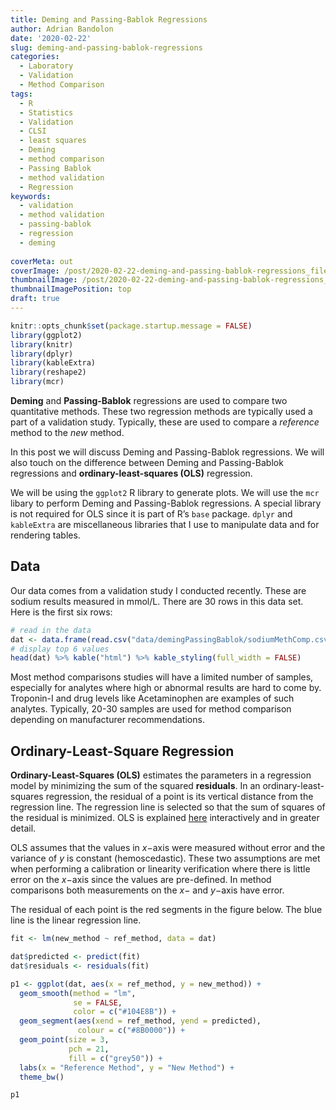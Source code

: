 ```yaml
---
title: Deming and Passing-Bablok Regressions
author: Adrian Bandolon
date: '2020-02-22'
slug: deming-and-passing-bablok-regressions
categories:
  - Laboratory
  - Validation
  - Method Comparison
tags:
  - R
  - Statistics
  - Validation
  - CLSI
  - least squares
  - Deming
  - method comparison
  - Passing Bablok
  - method validation
  - Regression
keywords:
  - validation
  - method validation
  - passing-bablok
  - regression
  - deming
  
coverMeta: out
coverImage: /post/2020-02-22-deming-and-passing-bablok-regressions_files/121214NEWYORK603.jpg
thumbnailImage: /post/2020-02-22-deming-and-passing-bablok-regressions_files/121214NEWYORK603thumb.jpg
thumbnailImagePosition: top
draft: true
---
```


```r
knitr::opts_chunk$set(package.startup.message = FALSE)
library(ggplot2)
library(knitr)
library(dplyr)
library(kableExtra)
library(reshape2)
library(mcr)
```

**Deming** and **Passing-Bablok** regressions are used to compare two quantitative methods. These two regression methods are typically used a part of a validation study. Typically, these are used to compare a *reference* method to the *new* method.

In this post we will discuss Deming and Passing-Bablok regressions. We will also touch on the difference between Deming and Passing-Bablok regressions and **ordinary-least-squares (OLS)** regression.

We will be using the `ggplot2` R library to generate plots. We will use the `mcr` libary to perform Deming and Passing-Bablok regressions. A special library is not required for OLS since it is part of R's `base` package. `dplyr` and `kableExtra` are miscellaneous libraries that I use to manipulate data and for rendering tables.

## Data

Our data comes from a validation study I conducted recently. These are sodium results measured in mmol/L. There are 30 rows in this data set. Here is the first six rows:

```r
# read in the data
dat <- data.frame(read.csv("data/demingPassingBablok/sodiumMethComp.csv"))
# display top 6 values
head(dat) %>% kable("html") %>% kable_styling(full_width = FALSE)
```

Most method comparisons studies will have a limited number of samples, especially for analytes where high or abnormal results are hard to come by. Troponin-I and drug levels like Acetaminophen are examples of such analytes. Typically, 20-30 samples are used for method comparison depending on manufacturer recommendations.

## Ordinary-Least-Square Regression

**Ordinary-Least-Squares (OLS)** estimates the parameters in a regression model by minimizing the sum of the squared **residuals**. In an ordinary-least-squares regression, the residual of a point is its vertical distance from the regression line. The regression line is selected so that the sum of squares of the residual is minimized. OLS is explained [here](http://setosa.io/ev/ordinary-least-squares-regression/) interactively and in greater detail.

OLS assumes that the values in $x-$axis were measured without error and the variance of $y$ is constant (hemoscedastic). These two assumptions are met when performing a calibration or linearity verification where there is little error on the $x-$axis since the values are pre-defined. In method comparisons both measurements on the $x-$ and $y-$axis have error.

The residual of each point is the red segments in the figure below. The blue line is the linear regression line.
```r
fit <- lm(new_method ~ ref_method, data = dat)

dat$predicted <- predict(fit)
dat$residuals <- residuals(fit)

p1 <- ggplot(dat, aes(x = ref_method, y = new_method)) +
  geom_smooth(method = "lm",
              se = FALSE,
              color = c("#104E8B")) +
  geom_segment(aes(xend = ref_method, yend = predicted),
               colour = c("#8B0000")) +
  geom_point(size = 3,
             pch = 21,
             fill = c("grey50")) +
  labs(x = "Reference Method", y = "New Method") +
  theme_bw()

p1
```


